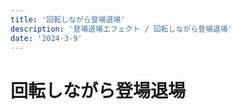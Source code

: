 ---
title: '回転しながら登場退場'
description: '登場退場エフェクト / 回転しながら登場退場'
date: '2024-3-9'
---
# 回転しながら登場退場